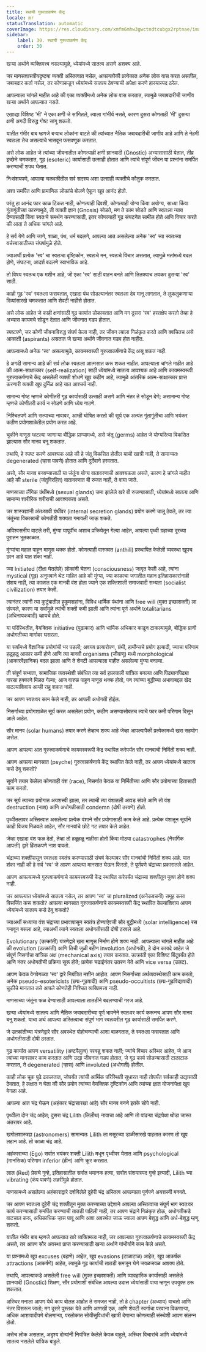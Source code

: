 ```yaml
---
title: स्थायी गुरुत्वाकर्षण केंद्र
locale: mr
statusTranslation: automatic
coverImage: https://res.cloudinary.com/xmfm6mhw3gwctndtcubgx2rptnae/image/upload/v1740468922/small_cover_tratado_de_psicologia_revolucionaria_a4c0dca4e0.webp
sidebar:
    label: 30. स्थायी गुरुत्वाकर्षण केंद्र
    order: 30
---
```

खऱ्या अर्थाने व्यक्तिमत्त्व नसल्यामुळे, ध्येयांमध्ये सातत्य असणे अशक्य आहे.

जर मानसशास्त्रीयदृष्ट्या व्यक्ती अस्तित्वात नसेल, आपल्यापैकी प्रत्येकात अनेक लोक वास करत असतील, जबाबदार कर्ता नसेल, तर कोणाकडून ध्येयांमध्ये सातत्य ठेवण्याची अपेक्षा करणे हास्यास्पद ठरेल.

आपल्याला चांगले माहीत आहे की एका व्यक्तीमध्ये अनेक लोक वास करतात, त्यामुळे जबाबदारीची जाणीव खऱ्या अर्थाने आपल्यात नसते.

एखाद्या विशिष्ट 'मी' ने एका क्षणी जे सांगितले, त्याला गांभीर्य नसते, कारण दुसरा कोणताही 'मी' दुसऱ्या क्षणी अगदी विरुद्ध गोष्ट सांगू शकतो.

यातील गंभीर बाब म्हणजे बऱ्याच लोकांना वाटते की त्यांच्यात नैतिक जबाबदारीची जाणीव आहे आणि ते नेहमी स्वतःला तेच असल्याचे भासवून फसवणूक करतात.

असे लोक आहेत जे त्यांच्या जीवनातील कोणत्याही क्षणी ज्ञानवादी (Gnostic) अभ्यासासाठी येतात, तीव्र इच्छेने चमकतात, गूढ (esoteric) कार्यासाठी उत्साही होतात आणि त्यांचे संपूर्ण जीवन या प्रश्नांना समर्पित करण्याची शपथ घेतात.

निःसंशयपणे, आपल्या चळवळीतील सर्व सदस्य अशा उत्साही व्यक्तीचे कौतुक करतात.

अशा समर्पित आणि प्रामाणिक लोकांचे बोलणे ऐकून खूप आनंद होतो.

परंतु हा आनंद फार काळ टिकत नाही, कोणत्याही दिवशी, कोणत्याही योग्य किंवा अयोग्य, साध्या किंवा गुंतागुंतीच्या कारणामुळे, ती व्यक्ती ज्ञान (Gnosis) सोडते, मग ते काम सोडते आणि स्वतःला न्याय देण्यासाठी किंवा स्वतःचे समर्थन करण्यासाठी, इतर कोणत्याही गूढ संघटनेत सामील होते आणि विचार करते की आता ते अधिक चांगले आहे.

हे सर्व येणे आणि जाणे, शाळा, पंथ, धर्म बदलणे, आपल्या आत असलेल्या अनेक 'स्व' च्या स्वतःच्या वर्चस्वासाठीच्या संघर्षामुळे होते.

ज्याअर्थी प्रत्येक 'स्व' चा स्वतःचा दृष्टिकोन, स्वतःचे मन, स्वतःचे विचार असतात, त्यामुळे मतांमध्ये बदल होणे, संघटना, आदर्श बदलणे स्वाभाविक आहे.

तो विषय स्वतःच एक मशीन आहे, जी एका 'स्व' साठी वाहन बनते आणि तितक्याच लवकर दुसऱ्या 'स्व' साठी.

काही गूढ 'स्व' स्वतःला फसवतात, एखादा पंथ सोडल्यानंतर स्वतःला देव मानू लागतात, ते लुकलुकणाऱ्या दिव्यांसारखे चमकतात आणि शेवटी नाहीसे होतात.

असे लोक आहेत जे काही क्षणांसाठी गूढ कार्यात डोकावतात आणि मग दुसरा 'स्व' हस्तक्षेप करतो तेव्हा हे अभ्यास कायमचे सोडून देतात आणि जीवनात गडप होतात.

स्पष्टपणे, जर कोणी जीवनाविरुद्ध संघर्ष केला नाही, तर जीवन त्याला गिळंकृत करते आणि क्वचितच असे आकांक्षी (aspirants) असतात जे खऱ्या अर्थाने जीवनात गडप होत नाहीत.

आपल्यामध्ये अनेक 'स्व' असल्यामुळे, कायमस्वरूपी गुरुत्वाकर्षणाचे केंद्र असू शकत नाही.

हे अगदी सामान्य आहे की सर्व लोक स्वतःला आत्मसात करू शकत नाहीत. आपल्याला चांगले माहीत आहे की आत्म-साक्षात्कार (self-realization) साठी ध्येयांमध्ये सातत्य आवश्यक आहे आणि कायमस्वरूपी गुरुत्वाकर्षणाचे केंद्र असलेली व्यक्ती शोधणे खूप कठीण आहे, त्यामुळे आंतरिक आत्म-साक्षात्कार प्राप्त करणारी व्यक्ती खूप दुर्मिळ आहे यात आश्चर्य नाही.

सामान्य गोष्ट म्हणजे कोणीतरी गूढ कार्यासाठी उत्साही असणे आणि नंतर ते सोडून देणे; असामान्य गोष्ट म्हणजे कोणीतरी कार्य न सोडणे आणि ध्येय गाठणे.

निश्चितपणे आणि सत्याच्या नावावर, आम्ही घोषित करतो की सूर्य एक अत्यंत गुंतागुंतीचा आणि भयंकर कठीण प्रयोगशाळेतील प्रयोग करत आहे.

चुकीने माणूस म्हटल्या जाणाऱ्या बौद्धिक प्राण्यामध्ये, असे जंतू (germs) आहेत जे योग्यरित्या विकसित झाल्यास सौर मानव बनू शकतात.

तथापि, हे स्पष्ट करणे आवश्यक आहे की हे जंतू विकसित होतील याची खात्री नाही, ते सामान्यतः degenerated (ऱ्हास पावणे) होतात आणि दुर्दैवाने हरवतात.

असो, सौर मानव बनवण्यासाठी या जंतूंना योग्य वातावरणाची आवश्यकता असते, कारण हे चांगले माहीत आहे की sterile (जंतुविरहित) वातावरणात बी रुजत नाही, ते वाया जाते.

माणसाच्या लैंगिक ग्रंथींमध्ये (sexual glands) जमा झालेले खरे बी रुजण्यासाठी, ध्येयांमध्ये सातत्य आणि सामान्य शारीरिक शरीराची आवश्यकता असते.

जर शास्त्रज्ञांनी अंतःस्रावी ग्रंथींवर (internal secretion glands) प्रयोग करणे चालू ठेवले, तर त्या जंतूंच्या विकासाची कोणतीही शक्यता गमावली जाऊ शकते.

अविश्वसनीय वाटले तरी, मुंग्या यापूर्वीच अशाच प्रक्रियेतून गेल्या आहेत, आपल्या पृथ्वी ग्रहाच्या दूरच्या पुरातन भूतकाळात.

मुंग्यांचा महाल पाहून माणूस थक्क होतो. कोणत्याही वारुळात (anthill) प्रस्थापित केलेली व्यवस्था खूपच छान आहे यात शंका नाही.

ज्या Initiated (दीक्षा घेतलेले) लोकांनी चेतना (consciousness) जागृत केली आहे, त्यांना mystical (गूढ) अनुभवाने थेट माहित आहे की मुंग्या, ज्या काळाचा जगातील महान इतिहासकारांनाही संशय नाही, त्या काळात एक मानवी वंश होता ज्याने एक शक्तिशाली समाजवादी सभ्यता (socialist civilization) तयार केली.

त्यानंतर त्यांनी त्या कुटुंबातील हुकूमशहांना, विविध धार्मिक पंथांना आणि free will (मुक्त इच्छाशक्ती) ला संपवले, कारण या सर्वांमुळे त्यांची शक्ती कमी झाली आणि त्यांना पूर्ण अर्थाने totalitarians (अधिनायकवादी) व्हायचे होते.

या परिस्थितीत, वैयक्तिक initiative (पुढाकार) आणि धार्मिक अधिकार काढून टाकल्यामुळे, बौद्धिक प्राणी अधोगतीच्या मार्गावर घसरला.

या सर्वांमध्ये वैज्ञानिक प्रयोगांची भर पडली; अवयव प्रत्यारोपण, ग्रंथी, हार्मोन्सचे प्रयोग इत्यादी, ज्याचा परिणाम हळूहळू आकार कमी होणे आणि त्या मानवी organisms (जीवाणू) मध्ये morphological (आकारवैज्ञानिक) बदल झाला आणि ते शेवटी आपल्याला माहीत असलेल्या मुंग्या बनल्या.

ती संपूर्ण सभ्यता, सामाजिक व्यवस्थेशी संबंधित त्या सर्व हालचाली यांत्रिक बनल्या आणि पिढ्यानपिढ्या वारसा हक्काने मिळत गेल्या; आज वारुळ पाहून माणूस थक्क होतो, पण त्यांच्या बुद्धीच्या अभावाबद्दल खेद वाटल्याशिवाय आम्ही राहू शकत नाही.

जर आपण स्वतःवर काम केले नाही, तर आपली अधोगती होईल.

निसर्गाच्या प्रयोगशाळेत सूर्य करत असलेला प्रयोग, कठीण असण्यासोबतच त्याचे फार कमी परिणाम दिसून आले आहेत.

सौर मानव (solar humans) तयार करणे तेव्हाच शक्य आहे जेव्हा आपल्यापैकी प्रत्येकामध्ये खरा सहयोग असेल.

आपण आपल्या आत गुरुत्वाकर्षणाचे कायमस्वरूपी केंद्र स्थापित करेपर्यंत सौर मानवाची निर्मिती शक्य नाही.

आपण आपल्या मानसात (psyche) गुरुत्वाकर्षणाचे केंद्र स्थापित केले नाही, तर आपण ध्येयांमध्ये सातत्य कसे ठेवू शकतो?

सूर्याने तयार केलेला कोणताही वंश (race), निसर्गात केवळ या निर्मितीच्या आणि सौर प्रयोगाच्या हितासाठी काम करतो.

जर सूर्य त्याच्या प्रयोगात अयशस्वी झाला, तर त्याची त्या वंशातली आवड संपते आणि तो वंश destruction (नाश) आणि अधोगतीसाठी condemn (दोषी ठरवणे) होतो.

पृथ्वीतलावर अस्तित्वात असलेल्या प्रत्येक वंशाने सौर प्रयोगासाठी काम केले आहे. प्रत्येक वंशातून सूर्याने काही विजय मिळवले आहेत, सौर मानवांचे छोटे गट तयार केले आहेत.

जेव्हा एखादा वंश फळ देतो, तेव्हा तो हळूहळू नाहीसा होतो किंवा मोठ्या catastrophes (नैसर्गिक आपत्ती) द्वारे हिंसकपणे नाश पावतो.

चंद्राच्या शक्तींपासून स्वतःला स्वतंत्र करण्यासाठी संघर्ष केल्यावर सौर मानवांची निर्मिती शक्य आहे. यात शंका नाही की हे सर्व 'स्व' जे आपण आपल्या मानसात घेऊन फिरतो, ते पूर्णपणे चंद्राच्या प्रकारातले आहेत.

आपण आपल्यामध्ये गुरुत्वाकर्षणाचे कायमस्वरूपी केंद्र स्थापित करेपर्यंत चंद्राच्या शक्तीतून मुक्त होणे शक्य नाही.

जर आपल्यात ध्येयांमध्ये सातत्य नसेल, तर आपण 'स्व' चा pluralized (अनेकवचनी) समूह कसा विसर्जित करू शकतो? आपल्या मानसात गुरुत्वाकर्षणाचे कायमस्वरूपी केंद्र स्थापित केल्याशिवाय आपण ध्येयांमध्ये सातत्य कसे ठेवू शकतो?

ज्याअर्थी सध्याचा वंश चंद्राच्या प्रभावापासून स्वतंत्र होण्याऐवजी सौर बुद्धीमध्ये (solar intelligence) रस गमावून बसला आहे, त्याअर्थी त्याने स्वतःला अधोगतीसाठी दोषी ठरवले आहे.

Evolutionary (उत्क्रांती) यंत्रणेद्वारे खरा माणूस निर्माण होणे शक्य नाही. आपल्याला चांगले माहीत आहे की evolution (उत्क्रांती) आणि तिची जुळी बहीण involution (अधोगती), हे दोन कायदे आहेत जे संपूर्ण निसर्गाचा यांत्रिक अक्ष (mechanical axis) तयार करतात. उत्क्रांती एका विशिष्ट बिंदूपर्यंत होते आणि नंतर अधोगतीची प्रक्रिया सुरू होते; प्रत्येक चढाईनंतर उतरण येते आणि vice versa (उलट).

आपण केवळ वेगवेगळ्या 'स्व' द्वारे नियंत्रित मशीन आहोत. आपण निसर्गाच्या अर्थव्यवस्थेसाठी काम करतो, अनेक pseudo-esotericists (छद्म-गूढवादी) आणि pseudo-occultists (छद्म-गूढविद्यावादी) चुकीचे मानतात तसे आपले कोणतेही निश्चित व्यक्तिमत्त्व नाही.

माणसाच्या जंतूंना फळ देण्यासाठी आपल्याला तातडीने बदलण्याची गरज आहे.

खऱ्या ध्येयांमध्ये सातत्य आणि नैतिक जबाबदारीच्या पूर्ण भावनेने स्वतःवर कार्य करूनच आपण सौर मानव बनू शकतो. याचा अर्थ आपल्या अस्तित्वाचा संपूर्ण भाग स्वतःवरील गूढ कार्यासाठी समर्पित करणे.

जे उत्क्रांतीच्या यंत्रणेद्वारे सौर अवस्थेत पोहोचण्याची आशा बाळगतात, ते स्वतःला फसवतात आणि अधोगतीसाठी दोषी ठरतात.

गूढ कार्यात आपण versatility (अष्टपैलुत्व) परवडू शकत नाही; ज्यांचे विचार अस्थिर आहेत, जे आज त्यांच्या मानसावर काम करतात आणि उद्या जीवनात गडप होतात, जे गूढ कार्य सोडण्यासाठी टाळाटाळ करतात, ते degenerated (ऱ्हास) आणि involuted (अधोगती) होतील.

काही लोक चूक पुढे ढकलतात, जोपर्यंत त्यांची आर्थिक परिस्थिती सुधारत नाही तोपर्यंत सर्वकाही उद्यासाठी ठेवतात, हे लक्षात न घेता की सौर प्रयोग त्यांच्या वैयक्तिक दृष्टिकोन आणि त्यांच्या ज्ञात योजनांपेक्षा खूप वेगळा आहे.

आपल्या आत चंद्र घेऊन (अहंकार चंद्रासारखा आहे) सौर मानव बनणे इतके सोपे नाही.

पृथ्वीला दोन चंद्र आहेत; दुसरा चंद्र Lilith (लिलीथ) नावाचा आहे आणि तो पांढऱ्या चंद्रापेक्षा थोडा जास्त अंतरावर आहे.

खगोलशास्त्रज्ञ (astronomers) सामान्यतः Lilith ला मसूरच्या डाळीसारखे पाहतात कारण तो खूप लहान आहे. तो काळा चंद्र आहे.

अहंकाराच्या (Ego) सर्वात भयंकर शक्ती Lilith मधून पृथ्वीवर येतात आणि psychological (मानसिक) परिणाम inferior (हीन) आणि क्रूर करतात.

लाल (Red) प्रेसचे गुन्हे, इतिहासातील सर्वात भयानक हत्या, सर्वात संशयास्पद गुन्हे इत्यादी, Lilith च्या vibrating (कंप पावणे) लहरींमुळे होतात.

माणसामध्ये असलेल्या अहंकाराद्वारे दर्शविलेले दुहेरी चंद्र अस्तित्व आपल्याला पूर्णपणे अयशस्वी बनवते.

जर आपण स्वतःला दुहेरी चंद्र शक्तीतून मुक्त करण्याच्या उद्देशाने आपल्या अस्तित्वाचा संपूर्ण भाग स्वतःवर कार्य करण्यासाठी समर्पित करण्याची तातडी पाहिली नाही, तर आपण चंद्राने गिळंकृत होऊ, अधोगतीकडे वाटचाल करू, अधिकाधिक ऱ्हास पावू आणि अशा अवस्थेत जाऊ ज्याला आपण बेशुद्ध आणि अर्ध-बेशुद्ध म्हणू शकतो.

यातील गंभीर बाब म्हणजे आपल्यात खरे व्यक्तिमत्त्व नाही, जर आपल्यात गुरुत्वाकर्षणाचे कायमस्वरूपी केंद्र असते, तर आपण सौर अवस्था प्राप्त करण्यासाठी खऱ्या अर्थाने गांभीर्याने काम केले असते.

या प्रश्नांमध्ये खूप excuses (बहाणे) आहेत, खूप evasions (टाळाटाळ) आहेत, खूप आकर्षक attractions (आकर्षणे) आहेत, त्यामुळे गूढ कार्याची तातडी समजून घेणे जवळजवळ अशक्य होते.

तथापि, आपल्याकडे असलेली free will (मुक्त इच्छाशक्ती) आणि व्यावहारिक कार्यासाठी असलेले ज्ञानवादी (Gnostic) शिक्षण, सौर प्रयोगाशी संबंधित आपल्या उदात्त ध्येयांसाठी पाया म्हणून उपयुक्त ठरू शकतात.

अस्थिर मनाला आपण येथे काय बोलत आहोत ते समजत नाही, तो हे chapter (अध्याय) वाचतो आणि नंतर विसरून जातो; मग दुसरे पुस्तक येते आणि आणखी एक, आणि शेवटी स्वर्गाचा परवाना विकणाऱ्या, अधिक आशावादीपणे बोलणाऱ्या, परलोकात सोयीसुविधांची खात्री देणाऱ्या कोणत्याही संस्थेशी आपण संलग्न होतो.

असेच लोक असतात, अदृश्य दोऱ्यांनी नियंत्रित केलेले केवळ बाहुले, अस्थिर विचारांचे आणि ध्येयांमध्ये सातत्य नसलेले यांत्रिक बाहुले.

